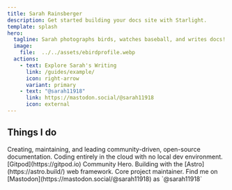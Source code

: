 ```yaml
---
title: Sarah Rainsberger
description: Get started building your docs site with Starlight.
template: splash
hero:
  tagline: Sarah photographs birds, watches baseball, and writes docs!
  image:
    file:  ../../assets/ebirdprofile.webp
  actions:
    - text: Explore Sarah's Writing
      link: /guides/example/
      icon: right-arrow
      variant: primary
    - text: "@sarah11918"
      link: https://mastodon.social/@sarah11918
      icon: external
---
```



## Things I do

<CardGrid stagger>
	<Card title="Documentation" icon="pencil">
		Creating, maintaining, and leading community-driven, open-source documentation.
	</Card>
	<Card title="Cloud-based development" icon="laptop">
		Coding entirely in the cloud with no local dev environment. [Gitpod](https://gitpod.io) Community Hero.
	</Card>
	<Card title="Astro" icon="rocket">
		Building with the [Astro](https://astro.build/) web framework. Core project maintainer.
	</Card>
	<Card title="Social media" icon="mastodon">
	Find me on [Mastodon](https://mastodon.social/@sarah11918) as `@sarah11918`
	</Card>
</CardGrid>
